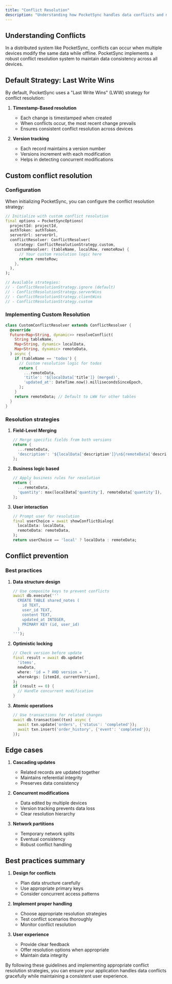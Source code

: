 ```yaml
---
title: "Conflict Resolution"
description: "Understanding how PocketSync handles data conflicts and maintains consistency"
---
```


## Understanding Conflicts

In a distributed system like PocketSync, conflicts can occur when multiple devices modify the same data while offline. PocketSync implements a robust conflict resolution system to maintain data consistency across all devices.

## Default Strategy: Last Write Wins

By default, PocketSync uses a "Last Write Wins" (LWW) strategy for conflict resolution:

1. **Timestamp-Based resolution**
   - Each change is timestamped when created
   - When conflicts occur, the most recent change prevails
   - Ensures consistent conflict resolution across devices

2. **Version tracking**
   - Each record maintains a version number
   - Versions increment with each modification
   - Helps in detecting concurrent modifications

## Custom conflict resolution

### Configuration

When initializing PocketSync, you can configure the conflict resolution strategy:

```dart
// Initialize with custom conflict resolution
final options = PocketSyncOptions(
  projectId: projectId,
  authToken: authToken,
  serverUrl: serverUrl,
  conflictResolver: ConflictResolver(
    strategy: ConflictResolutionStrategy.custom,
    customResolver: (tableName, localRow, remoteRow) {
      // Your custom resolution logic here
      return remoteRow;
    },
  ),
);

// Available strategies:
// - ConflictResolutionStrategy.ignore (default)
// - ConflictResolutionStrategy.serverWins
// - ConflictResolutionStrategy.clientWins
// - ConflictResolutionStrategy.custom
```

### Implementing Custom Resolution

```dart
class CustomConflictResolver extends ConflictResolver {
  @override
  Future<Map<String, dynamic>> resolveConflict(
    String tableName,
    Map<String, dynamic> localData,
    Map<String, dynamic> remoteData,
  ) async {
    if (tableName == 'todos') {
      // Custom resolution logic for todos
      return {
        ...remoteData,
        'title': '${localData['title']} (merged)',
        'updated_at': DateTime.now().millisecondsSinceEpoch,
      };
    }
    return remoteData; // Default to LWW for other tables
  }
}
```



### Resolution strategies

1. **Field-Level Merging**
   ```dart
   // Merge specific fields from both versions
   return {
     ...remoteData,
     'description': '${localData['description']}\n${remoteData['description']}',
   };
   ```

2. **Business logic based**
   ```dart
   // Apply business rules for resolution
   return {
     ...remoteData,
     'quantity': max(localData['quantity'], remoteData['quantity']),
   };
   ```

3. **User interaction**
   ```dart
   // Prompt user for resolution
   final userChoice = await showConflictDialog(
     localData: localData,
     remoteData: remoteData,
   );
   return userChoice == 'local' ? localData : remoteData;
   ```

## Conflict prevention

### Best practices

1. **Data structure design**
   ```dart
   // Use composite keys to prevent conflicts
   await db.execute('''
     CREATE TABLE shared_notes (
       id TEXT,
       user_id TEXT,
       content TEXT,
       updated_at INTEGER,
       PRIMARY KEY (id, user_id)
     )
   ''');
   ```

2. **Optimistic locking**
   ```dart
   // Check version before update
   final result = await db.update(
     'items',
     newData,
     where: 'id = ? AND version = ?',
     whereArgs: [itemId, currentVersion],
   );
   if (result == 0) {
     // Handle concurrent modification
   }
   ```

3. **Atomic operations**
   ```dart
   // Use transactions for related changes
   await db.transaction((txn) async {
     await txn.update('orders', {'status': 'completed'});
     await txn.insert('order_history', {'event': 'completed'});
   });
   ```
## Edge cases

1. **Cascading updates**
   - Related records are updated together
   - Maintains referential integrity
   - Preserves data consistency

2. **Concurrent modifications**
   - Data edited by multiple devices
   - Version tracking prevents data loss
   - Clear resolution hierarchy

3. **Network partitions**
   - Temporary network splits
   - Eventual consistency
   - Robust conflict handling

## Best practices summary

1. **Design for conflicts**
   - Plan data structure carefully
   - Use appropriate primary keys
   - Consider concurrent access patterns

2. **Implement proper handling**
   - Choose appropriate resolution strategies
   - Test conflict scenarios thoroughly
   - Monitor conflict resolution

3. **User experience**
   - Provide clear feedback
   - Offer resolution options when appropriate
   - Maintain data integrity

By following these guidelines and implementing appropriate conflict resolution strategies, you can ensure your application handles data conflicts gracefully while maintaining a consistent user experience.